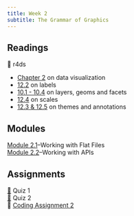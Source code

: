 ---
title: Week 2
subtitle: The Grammar of Graphics
---

## Readings

| 📖 r4ds
- [Chapter 2](https://r4ds.hadley.nz/data-visualize.html) on data visualization
- [12.2](https://r4ds.hadley.nz/communication.html#labels) on labels
- [10.1 - 10.4](https://r4ds.hadley.nz/layers.html) on layers, geoms and facets
- [12.4](https://r4ds.hadley.nz/communication.html#scales) on scales
- [12.3 & 12.5](https://r4ds.hadley.nz/communication.html#annotations) on themes and annotations

## Modules

| [Module 2.1](/modules/module-2.1.html)--Working with Flat Files
| [Module 2.2](/modules/module-2.2.html)--Working with APIs

## Assignments

| [📘](https://blackboard.gwu.edu/ultra/courses/_387298_1/outline "Quiz 1") Quiz 1
| [📘](https://blackboard.gwu.edu/ultra/courses/_387298_1/outline "Quiz 2") Quiz 2
| 🧮 [Coding Assignment 2](/assignments/coding-assignment-2.html)
